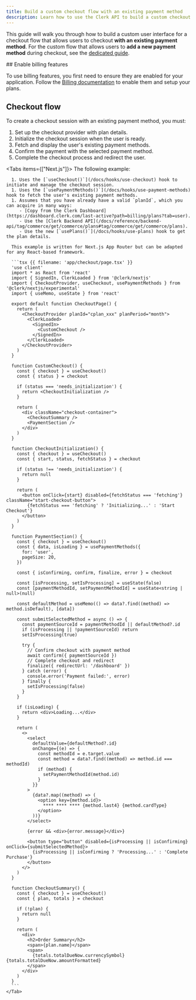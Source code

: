 ```yaml
---
title: Build a custom checkout flow with an existing payment method
description: Learn how to use the Clerk API to build a custom checkout flow that allows users to checkout with an existing payment method.
---
```


<Include src="_partials/custom-flows-callout" />

<Include src="_partials/billing/api-experimental-guide" />

This guide will walk you through how to build a custom user interface for a checkout flow that allows users to checkout **with an existing payment method**. For the custom flow that allows users to **add a new payment method** during checkout, see the [dedicated guide](/docs/custom-flows/checkout-new-payment-method).

<Steps>
  ## Enable billing features

  To use billing features, you first need to ensure they are enabled for your application. Follow the [Billing documentation](/docs/billing/overview) to enable them and setup your plans.

  ## Checkout flow

  To create a checkout session with an existing payment method, you must:

  1. Set up the checkout provider with plan details.
  1. Initialize the checkout session when the user is ready.
  1. Fetch and display the user's existing payment methods.
  1. Confirm the payment with the selected payment method.
  1. Complete the checkout process and redirect the user.

  <Tabs items={["Next.js"]}>
    <Tab>
      The following example:

      1. Uses the [`useCheckout()`](/docs/hooks/use-checkout) hook to initiate and manage the checkout session.
      1. Uses the [`usePaymentMethods()`](/docs/hooks/use-payment-methods) hook to fetch the user's existing payment methods.
      1. Assumes that you have already have a valid `planId`, which you can acquire in many ways:
         - [Copy from the Clerk Dashboard](https://dashboard.clerk.com/last-active?path=billing/plans?tab=user).
         - Use the [Clerk Backend API](/docs/reference/backend-api/tag/commerce/get/commerce/plans#tag/commerce/get/commerce/plans).
         - Use the new [`usePlans()`](/docs/hooks/use-plans) hook to get the plan details.

      This example is written for Next.js App Router but can be adapted for any React-based framework.

      ```tsx {{ filename: 'app/checkout/page.tsx' }}
      'use client'
      import * as React from 'react'
      import { SignedIn, ClerkLoaded } from '@clerk/nextjs'
      import { CheckoutProvider, useCheckout, usePaymentMethods } from '@clerk/nextjs/experimental'
      import { useMemo, useState } from 'react'

      export default function CheckoutPage() {
        return (
          <CheckoutProvider planId="cplan_xxx" planPeriod="month">
            <ClerkLoaded>
              <SignedIn>
                <CustomCheckout />
              </SignedIn>
            </ClerkLoaded>
          </CheckoutProvider>
        )
      }

      function CustomCheckout() {
        const { checkout } = useCheckout()
        const { status } = checkout

        if (status === 'needs_initialization') {
          return <CheckoutInitialization />
        }

        return (
          <div className="checkout-container">
            <CheckoutSummary />
            <PaymentSection />
          </div>
        )
      }

      function CheckoutInitialization() {
        const { checkout } = useCheckout()
        const { start, status, fetchStatus } = checkout

        if (status !== 'needs_initialization') {
          return null
        }

        return (
          <button onClick={start} disabled={fetchStatus === 'fetching'} className="start-checkout-button">
            {fetchStatus === 'fetching' ? 'Initializing...' : 'Start Checkout'}
          </button>
        )
      }

      function PaymentSection() {
        const { checkout } = useCheckout()
        const { data, isLoading } = usePaymentMethods({
          for: 'user',
          pageSize: 20,
        })

        const { isConfirming, confirm, finalize, error } = checkout

        const [isProcessing, setIsProcessing] = useState(false)
        const [paymentMethodId, setPaymentMethodId] = useState<string | null>(null)

        const defaultMethod = useMemo(() => data?.find((method) => method.isDefault), [data])

        const submitSelectedMethod = async () => {
          const paymentSourceId = paymentMethodId || defaultMethod?.id
          if (isProcessing || !paymentSourceId) return
          setIsProcessing(true)

          try {
            // Confirm checkout with payment method
            await confirm({ paymentSourceId })
            // Complete checkout and redirect
            finalize({ redirectUrl: '/dashboard' })
          } catch (error) {
            console.error('Payment failed:', error)
          } finally {
            setIsProcessing(false)
          }
        }

        if (isLoading) {
          return <div>Loading...</div>
        }

        return (
          <>
            <select
              defaultValue={defaultMethod?.id}
              onChange={(e) => {
                const methodId = e.target.value
                const method = data?.find((method) => method.id === methodId)
                if (method) {
                  setPaymentMethodId(method.id)
                }
              }}
            >
              {data?.map((method) => (
                <option key={method.id}>
                  **** **** **** {method.last4} {method.cardType}
                </option>
              ))}
            </select>

            {error && <div>{error.message}</div>}

            <button type="button" disabled={isProcessing || isConfirming} onClick={submitSelectedMethod}>
              {isProcessing || isConfirming ? 'Processing...' : 'Complete Purchase'}
            </button>
          </>
        )
      }

      function CheckoutSummary() {
        const { checkout } = useCheckout()
        const { plan, totals } = checkout

        if (!plan) {
          return null
        }

        return (
          <div>
            <h2>Order Summary</h2>
            <span>{plan.name}</span>
            <span>
              {totals.totalDueNow.currencySymbol} {totals.totalDueNow.amountFormatted}
            </span>
          </div>
        )
      }
      ```
    </Tab>
  </Tabs>
</Steps>
